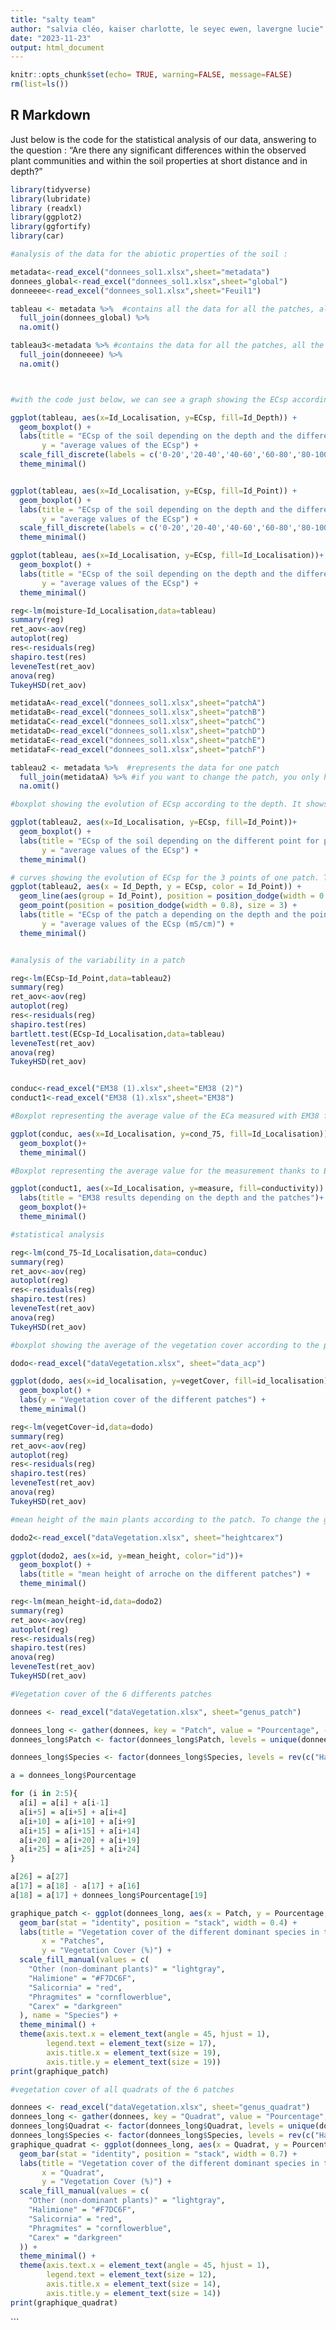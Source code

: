 ---
title: "salty team"
author: "salvia cléo, kaiser charlotte, le seyec ewen, lavergne lucie"
date: "2023-11-23"
output: html_document
---

```{r setup, include=FALSE}
knitr::opts_chunk$set(echo= TRUE, warning=FALSE, message=FALSE)
rm(list=ls())
```

## R Markdown

Just below is the code for the statistical analysis of our data, answering to the question : "Are there any significant differences within the observed plant communities and within the soil properties at short distance and in depth? "

```{r}
library(tidyverse)
library(lubridate)
library (readxl)
library(ggplot2)
library(ggfortify)
library(car)

```

```{r}
#analysis of the data for the abiotic properties of the soil : 

metadata<-read_excel("donnees_sol1.xlsx",sheet="metadata")
donnees_global<-read_excel("donnees_sol1.xlsx",sheet="global")
donneeee<-read_excel("donnees_sol1.xlsx",sheet="Feuil1")

tableau <- metadata %>%  #contains all the data for all the patches, all the point and all the depth
  full_join(donnees_global) %>% 
  na.omit()

tableau3<-metadata %>% #contains the data for all the patches, all the points, but at one predefined depth. This depth could be change by modifing the structure of the data sheet
  full_join(donneeee) %>% 
  na.omit()



#with the code just below, we can see a graph showing the ECsp according to the localisation and the depth. To see the same thing with the moisture, change and write "y= moisture"

ggplot(tableau, aes(x=Id_Localisation, y=ECsp, fill=Id_Depth)) +
  geom_boxplot() +
  labs(title = "ECsp of the soil depending on the depth and the different patches",
       y = "average values of the ECsp") +
  scale_fill_discrete(labels = c('0-20','20-40','40-60','60-80','80-100','100-120'))+
  theme_minimal()


ggplot(tableau, aes(x=Id_Localisation, y=ECsp, fill=Id_Point)) +
  geom_boxplot() +
  labs(title = "ECsp of the soil depending on the depth and the different patches",
       y = "average values of the ECsp") +
  scale_fill_discrete(labels = c('0-20','20-40','40-60','60-80','80-100','100-120'))+
  theme_minimal()

ggplot(tableau, aes(x=Id_Localisation, y=ECsp, fill=Id_Localisation))+
  geom_boxplot() +
  labs(title = "ECsp of the soil depending on the depth and the different patches",
       y = "average values of the ECsp") +
  theme_minimal()

reg<-lm(moisture~Id_Localisation,data=tableau)
summary(reg)
ret_aov<-aov(reg)
autoplot(reg)
res<-residuals(reg)
shapiro.test(res)
leveneTest(ret_aov)
anova(reg)
TukeyHSD(ret_aov)

metidataA<-read_excel("donnees_sol1.xlsx",sheet="patchA")
metidataB<-read_excel("donnees_sol1.xlsx",sheet="patchB")
metidataC<-read_excel("donnees_sol1.xlsx",sheet="patchC")
metidataD<-read_excel("donnees_sol1.xlsx",sheet="patchD")
metidataE<-read_excel("donnees_sol1.xlsx",sheet="patchE")
metidataF<-read_excel("donnees_sol1.xlsx",sheet="patchF")

tableau2 <- metadata %>%  #represents the data for one patch
  full_join(metidataA) %>% #if you want to change the patch, you only have to change the letter #in metidata
  na.omit()

#boxplot showing the evolution of ECsp according to the depth. It shows the differences in a same patch. To see the same thing with the moisture, change and write "y= moisture" 

ggplot(tableau2, aes(x=Id_Localisation, y=ECsp, fill=Id_Point))+
  geom_boxplot() +
  labs(title = "ECsp of the soil depending on the different point for patch a",
       y = "average values of the ECsp") +
  theme_minimal()

# curves showing the evolution of ECsp for the 3 points of one patch. To see the same thing with the moisture, change and write "y= moisture"
ggplot(tableau2, aes(x = Id_Depth, y = ECsp, color = Id_Point)) +
  geom_line(aes(group = Id_Point), position = position_dodge(width = 0.8), size = 1) +
  geom_point(position = position_dodge(width = 0.8), size = 3) +
  labs(title = "ECsp of the patch a depending on the depth and the point",
       y = "average values of the ECsp (mS/cm)") +
  theme_minimal()


#analysis of the variability in a patch

reg<-lm(ECsp~Id_Point,data=tableau2)
summary(reg)
ret_aov<-aov(reg)
autoplot(reg)
res<-residuals(reg)
shapiro.test(res)
bartlett.test(ECsp~Id_Localisation,data=tableau)
leveneTest(ret_aov)
anova(reg)
TukeyHSD(ret_aov)



```

```{r, echo=TRUE}

conduc<-read_excel("EM38 (1).xlsx",sheet="EM38 (2)")
conduct1<-read_excel("EM38 (1).xlsx",sheet="EM38")

#Boxplot representing the average value of the ECa measured with EM38 from 0 to 35cm in depth according to the patch. To see the same thing with other depth, change and write "y= cond_75" for example

ggplot(conduc, aes(x=Id_Localisation, y=cond_75, fill=Id_Localisation)) +
  geom_boxplot()+
  theme_minimal()

#Boxplot representing the average value for the measurement thanks to EM38 at different depth :0-35, 0-75 (which was measured thanks to 2 different methods) and 0-150

ggplot(conduct1, aes(x=Id_Localisation, y=measure, fill=conductivity)) +
  labs(title = "EM38 results depending on the depth and the patches")+
  geom_boxplot()+
  theme_minimal()

#statistical analysis

reg<-lm(cond_75~Id_Localisation,data=conduc)
summary(reg)
ret_aov<-aov(reg)
autoplot(reg)
res<-residuals(reg)
shapiro.test(res)
leveneTest(ret_aov)
anova(reg)
TukeyHSD(ret_aov)

```
```{r,echo=TRUE}

#boxplot showing the average of the vegetation cover according to the patch

dodo<-read_excel("dataVegetation.xlsx", sheet="data_acp")

ggplot(dodo, aes(x=id_localisation, y=vegetCover, fill=id_localisation))+
  geom_boxplot() +
  labs(y = "Vegetation cover of the different patches") +
  theme_minimal()

reg<-lm(vegetCover~id,data=dodo)
summary(reg)
ret_aov<-aov(reg)
autoplot(reg)
res<-residuals(reg)
shapiro.test(res)
leveneTest(ret_aov)
anova(reg)
TukeyHSD(ret_aov)
```

```{r, echo=TRUE}

#mean height of the main plants according to the patch. To change the genus of the plant, you only have to write "heightsalicornia" or "heightcarex" in stead of heighthalimione"

dodo2<-read_excel("dataVegetation.xlsx", sheet="heightcarex")

ggplot(dodo2, aes(x=id, y=mean_height, color="id"))+
  geom_boxplot() +
  labs(title = "mean height of arroche on the different patches") +
  theme_minimal()

reg<-lm(mean_height~id,data=dodo2)
summary(reg)
ret_aov<-aov(reg)
autoplot(reg)
res<-residuals(reg)
shapiro.test(res)
anova(reg)
leveneTest(ret_aov)
TukeyHSD(ret_aov)

```


```{r, echo=TRUE,eval=TRUE}

#Vegetation cover of the 6 differents patches

donnees <- read_excel("dataVegetation.xlsx", sheet="genus_patch")

donnees_long <- gather(donnees, key = "Patch", value = "Pourcentage", -1)
donnees_long$Patch <- factor(donnees_long$Patch, levels = unique(donnees_long$Patch))

donnees_long$Species <- factor(donnees_long$Species, levels = rev(c("Halimione", "Carex", "Phragmites", "Salicornia","Other (non-dominant plants)")))

a = donnees_long$Pourcentage

for (i in 2:5){
  a[i] = a[i] + a[i-1]
  a[i+5] = a[i+5] + a[i+4]
  a[i+10] = a[i+10] + a[i+9]
  a[i+15] = a[i+15] + a[i+14]
  a[i+20] = a[i+20] + a[i+19]
  a[i+25] = a[i+25] + a[i+24]
}

a[26] = a[27]
a[17] = a[18] - a[17] + a[16]
a[18] = a[17] + donnees_long$Pourcentage[19]

graphique_patch <- ggplot(donnees_long, aes(x = Patch, y = Pourcentage, fill = Species)) +
  geom_bar(stat = "identity", position = "stack", width = 0.4) +  
  labs(title = "Vegetation cover of the different dominant species in the 6 patches ",
       x = "Patches",
       y = "Vegetation Cover (%)") +
  scale_fill_manual(values = c(
    "Other (non-dominant plants)" = "lightgray",
    "Halimione" = "#F7DC6F",
    "Salicornia" = "red",
    "Phragmites" = "cornflowerblue",
    "Carex" = "darkgreen"
  ), name = "Species") +
  theme_minimal() +
  theme(axis.text.x = element_text(angle = 45, hjust = 1),
        legend.text = element_text(size = 17),
        axis.title.x = element_text(size = 19),
        axis.title.y = element_text(size = 19))
print(graphique_patch)

#vegetation cover of all quadrats of the 6 patches

donnees <- read_excel("dataVegetation.xlsx", sheet="genus_quadrat")
donnees_long <- gather(donnees, key = "Quadrat", value = "Pourcentage", -1)
donnees_long$Quadrat <- factor(donnees_long$Quadrat, levels = unique(donnees_long$Quadrat))
donnees_long$Species <- factor(donnees_long$Species, levels = rev(c("Halimione", "Carex", "Phragmites", "Salicornia","Other (non-dominant plants)")))
graphique_quadrat <- ggplot(donnees_long, aes(x = Quadrat, y = Pourcentage, fill = Species)) +
  geom_bar(stat = "identity", position = "stack", width = 0.7) +  
  labs(title = "Vegetation cover of the different dominant species in the 6 patches ",
       x = "Quadrat",
       y = "Vegetation Cover (%)") +
  scale_fill_manual(values = c(
    "Other (non-dominant plants)" = "lightgray",
    "Halimione" = "#F7DC6F",
    "Salicornia" = "red",
    "Phragmites" = "cornflowerblue",
    "Carex" = "darkgreen"
  )) +
  theme_minimal() +
  theme(axis.text.x = element_text(angle = 45, hjust = 1),
        legend.text = element_text(size = 12),
        axis.title.x = element_text(size = 14),
        axis.title.y = element_text(size = 14)) 
print(graphique_quadrat)
```

```

